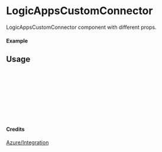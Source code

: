 
<Meta of={LogicAppsCustomConnector} title="Azure/Integration/LogicAppsCustomConnector" />

# LogicAppsCustomConnector

LogicAppsCustomConnector component with different props.

#### Example

<Canvas of={LogicAppsCustomConnector.Primary} />

## Usage

```ts
import { LogicAppsCustomConnector } from "yadl-ui";

const Example = () => {
  return (
      <LogicAppsCustomConnector />
  );
};

export default Example;
```

#### Credits
[Azure/Integration](https://learn.microsoft.com/en-us/azure/architecture/icons/)
